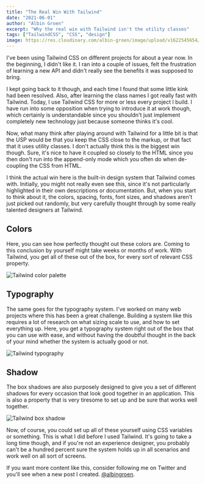 ```yaml
---
title: "The Real Win With Tailwind"
date: "2021-06-01"
author: "Albin Groen"
excerpt: "Why the real win with Tailwind isn't the utility classes"
tags: ["TailwindCSS", "CSS", "design"]
image: https://res.cloudinary.com/albin-groen/image/upload/v1622545654/CleanShot_2021-06-01_at_13.06.51_anqxsd.png
---
```


I've been using Tailwind CSS on different projects for about a year now. In the
beginning, I didn't like it. I ran into a couple of issues, felt the
frustration of learning a new API and didn't really see the benefits it was
supposed to bring.

I kept going back to it though, and each time I found that some little kink had
been resolved. Also, after learning the class names I got really fast with
Tailwind. Today, I use Tailwind CSS for more or less every project I build. I
have run into some opposition when trying to introduce it at work though, which
certainly is understandable since you shouldn't just implement completely new
technology just because someone thinks it's cool.

Now, what many think after playing around with Tailwind for a little bit is
that the USP would be that you keep the CSS close to the markup, or that fact
that it uses utility classes. I don't actually think this is the biggest win
though. Sure, it's nice to have it coupled so closely to the HTML since you
then don't run into the append-only mode which you often do when de-coupling
the CSS from HTML.

I think the actual win here is the built-in design system that Tailwind comes
with. Initially, you might not really even see this, since it's not
particularly highlighted in their own descriptions or documentation. But, when
you start to think about it, the colors, spacing, fonts, font sizes, and
shadows aren't just picked out randomly, but very carefully thought through by
some really talented designers at Tailwind.

## Colors

Here, you can see how perfectly thought out these colors are. Coming to this
conclusion by yourself might take weeks or months of work. With Tailwind, you
get all of these out of the box, for every sort of relevant CSS property.

![Tailwind color
palette](https://res.cloudinary.com/albin-groen/image/upload/v1622545654/CleanShot_2021-06-01_at_13.06.51_anqxsd.png)

## Typography

The same goes for the typography system. I've worked on many web projects where
this has been a great challenge. Building a system like this requires a lot of
research on what sizing scale to use, and how to set everything up. Here, you
get a typography system right out of the box that you can use with ease, and
without having the doubtful thought in the back of your mind whether the system
is actually good or not.

![Tailwind
typography](https://res.cloudinary.com/albin-groen/image/upload/v1622545889/CleanShot_2021-06-01_at_13.11.07_zehfjn.png)

## Shadow

The box shadows are also purposely designed to give you a set of different
shadows for every occasion that look good together in an application. This is
also a property that is very tiresome to set up and be sure that works well
together.

![Tailwind box
shadow](https://res.cloudinary.com/albin-groen/image/upload/v1622546775/CleanShot_2021-06-01_at_13.26.02_pywevq.png)

Now, of course, you could set up all of these yourself using CSS variables or
something. This is what I did before I used Tailwind. It's going to take a long
time though, and if you're not an experience designer, you probably can't be a
hundred percent sure the system holds up in all scenarios and work well on all
sort of screens.

If you want more content like this, consider following me on Twitter and you'll
see when a new post I created. [@albingroen](https://twitter.com/albingroen).
